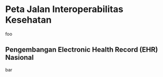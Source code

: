 # Peta Jalan Interoperabilitas Kesehatan

foo

## Pengembangan Electronic Health Record (EHR) Nasional

bar